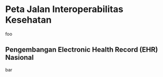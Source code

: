 # Peta Jalan Interoperabilitas Kesehatan

foo

## Pengembangan Electronic Health Record (EHR) Nasional

bar